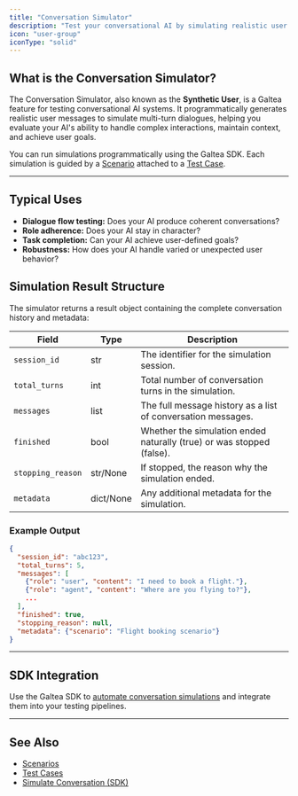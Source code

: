 ```yaml
---
title: "Conversation Simulator"
description: "Test your conversational AI by simulating realistic user interactions with a synthetic user."
icon: "user-group"
iconType: "solid"
---
```


## What is the Conversation Simulator?

The Conversation Simulator, also known as the **Synthetic User**, is a Galtea feature for testing conversational AI systems. It programmatically generates realistic user messages to simulate multi-turn dialogues, helping you evaluate your AI's ability to handle complex interactions, maintain context, and achieve user goals.

You can run simulations programmatically using the Galtea SDK. Each simulation is guided by a [Scenario](/concepts/scenarios) attached to a [Test Case](/concepts/product/test/case).

---

## Typical Uses

- **Dialogue flow testing:** Does your AI produce coherent conversations?
- **Role adherence:** Does your AI stay in character?
- **Task completion:** Can your AI achieve user-defined goals?
- **Robustness:** How does your AI handle varied or unexpected user behavior?

## Simulation Result Structure

The simulator returns a result object containing the complete conversation history and metadata:

| Field             | Type    | Description                                                           |
|-------------------|---------|-----------------------------------------------------------------------|
| `session_id`      | str     | The identifier for the simulation session.                            |
| `total_turns`     | int     | Total number of conversation turns in the simulation.                 |
| `messages`        | list    | The full message history as a list of conversation messages.          |
| `finished`        | bool    | Whether the simulation ended naturally (true) or was stopped (false). |
| `stopping_reason` | str/None| If stopped, the reason why the simulation ended.                      |
| `metadata`        | dict/None | Any additional metadata for the simulation.                         |

### Example Output

```json
{
  "session_id": "abc123",
  "total_turns": 5,
  "messages": [
    {"role": "user", "content": "I need to book a flight."},
    {"role": "agent", "content": "Where are you flying to?"},
    ...
  ],
  "finished": true,
  "stopping_reason": null,
  "metadata": {"scenario": "Flight booking scenario"}
}
```

---

## SDK Integration

Use the Galtea SDK to [automate conversation simulations](/sdk/api/simulator/service) and integrate them into your testing pipelines.

---

## See Also

- [Scenarios](/concepts/scenarios)
- [Test Cases](/concepts/product/test/case)
- [Simulate Conversation (SDK)](/sdk/api/simulator/service)